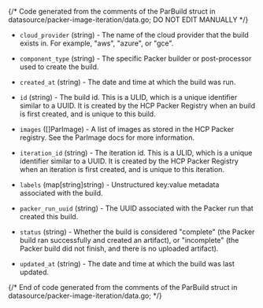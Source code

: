 {/* Code generated from the comments of the ParBuild struct in datasource/packer-image-iteration/data.go; DO NOT EDIT MANUALLY */}

- `cloud_provider` (string) - The name of the cloud provider that the build exists in. For example,
  "aws", "azure", or "gce".

- `component_type` (string) - The specific Packer builder or post-processor used to create the build.

- `created_at` (string) - The date and time at which the build was run.

- `id` (string) - The build id. This is a ULID, which is a unique identifier similar
  to a UUID. It is created by the HCP Packer Registry when an build is
  first created, and is unique to this build.

- `images` ([]ParImage) - A list of images as stored in the HCP Packer registry. See the ParImage
  docs for more information.

- `iteration_id` (string) - The iteration id. This is a ULID, which is a unique identifier similar
  to a UUID. It is created by the HCP Packer Registry when an iteration is
  first created, and is unique to this iteration.

- `labels` (map[string]string) - Unstructured key:value metadata associated with the build.

- `packer_run_uuid` (string) - The UUID associated with the Packer run that created this build.

- `status` (string) - Whether the build is considered "complete" (the Packer build ran
  successfully and created an artifact), or "incomplete" (the Packer
  build did not finish, and there is no uploaded artifact).

- `updated_at` (string) - The date and time at which the build was last updated.

{/* End of code generated from the comments of the ParBuild struct in datasource/packer-image-iteration/data.go; */}
